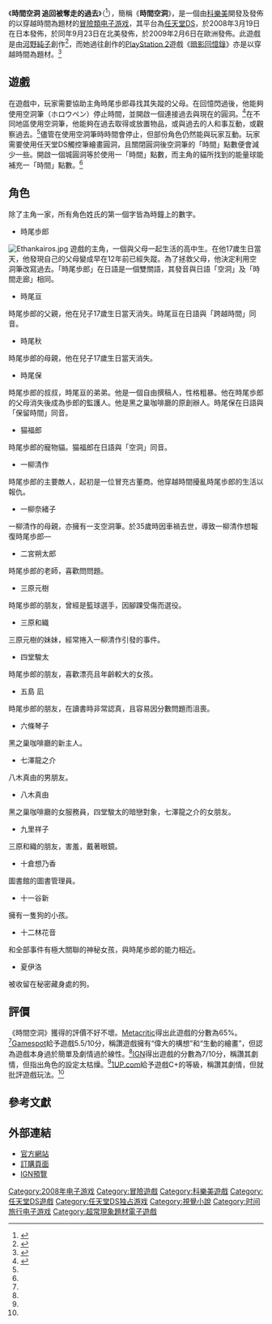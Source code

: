 {{Infobox VG
| image = File:Time Hollow Cover.jpg
|developer=[[科樂美|科樂美]]
|publisher=[[科樂美|科樂美]]
|designer= [[河野純子|河野純子]]
|director = 
|writer = 河野純子
|composer = 吉田純一
|engine=
|released= {{vgrelease|JP|2008年3月19日<ref>{{cite web|url=http://acg.gamer.com.tw/acgDetail.php?s=12316|title=時間空洞 -追回被奪走的過去|publisher=巴哈姆特|accessdate=2013-07-01|archive-date=2016-03-04|archive-url=https://web.archive.org/web/20160304083958/http://acg.gamer.com.tw/acgDetail.php?s=12316|dead-url=no}}</ref>|NA|2008年9月23日<ref>{{cite web|url=http://www.ign.com/games/time-hollow/nds-964667|title=Time Hollow - Nintendo DS|publisher=[[IGN|IGN]]|accessdate=2013-07-01|archive-date=2018-01-10|archive-url=https://web.archive.org/web/20180110081214/http://www.ign.com/games/time-hollow/nds-964667|dead-url=no}}</ref>|EU|2009年2月6日}}
|genre=[[冒险游戏|冒险游戏]]、[[视觉小说|视觉小说]]
|modes=[[單人遊戲|單人]]
|platforms=[[任天堂DS|任天堂DS]]
}}

《'''時間空洞 追回被奪走的過去'''》（{{lang-ja|TIME HOLLOW 奪われた過去を求めて}}<ref>{{cite web |url=http://www.konamistyle.jp/ecitem/item46084.html |title=存档副本 |accessdate=2008年2月7日 |deadurl=yes |archiveurl=https://web.archive.org/web/20090131165229/http://www.konamistyle.jp/ecitem/item46084.html |archivedate=2009年1月31日 |df= }}</ref>），簡稱《'''時間空洞'''》，是一個由[[科樂美|科樂美]]開發及發佈的以穿越時間為題材的[[冒险游戏|冒險類]][[电子游戏|电子游戏]]，其平台為[[任天堂DS|任天堂DS]]，於2008年3月19日在日本發佈，於同年9月23日在北美發佈，於2009年2月6日在歐洲發佈。此遊戲是由[[河野純子|河野純子]]創作<ref name=GameZone>{{cite web|url=http://www.gamezone.com/news/09_23_08_04_36PM.htm |title=Konami ships ''Time Hollow'' for the Nintendo DS to retail stores nationwide |publisher=GameZone |accessdate=2009-01-05 |deadurl=yes |archiveurl=https://web.archive.org/web/20081007051756/http://www.gamezone.com/news/09_23_08_04_36PM.htm |archivedate=2008-10-07 }}</ref>，而她過往創作的[[PlayStation_2|PlayStation 2]]遊戲《[[暗影回憶錄|暗影回憶錄]]》亦是以穿越時間為題材。<ref name="IGN review">{{cite web|url=http://ps2.ign.com/articles/164/164248p1.html|title=Shadow of Destiny|date=March 6, 2001|author=Zdyrko, David|publisher=[[IGN|IGN]]|accessdate=February 12, 2011|archive-date=2012-08-22|archive-url=https://web.archive.org/web/20120822052609/http://ps2.ign.com/articles/164/164248p1.html|dead-url=no}}</ref>

==遊戲==
在遊戲中，玩家需要協助主角時尾歩郎尋找其失蹤的父母。在回憶閃過後，他能夠使用空洞筆（ホロウペン）停止時間，並開啟一個連接過去與現在的圓洞。<ref name=IGN>{{cite web|url=http://ds.ign.com/articles/937/937845p1.html|title=IGN Time Hollow Review|last=Casamassina|first=Matt|date=December 11, 2008|publisher=IGN|accessdate=2009-01-05|archive-date=2012-02-22|archive-url=https://web.archive.org/web/20120222055105/http://ds.ign.com/articles/937/937845p1.html|dead-url=no}}</ref>在不同地區使用空洞筆，他能夠在過去取得或放置物品，或與過去的人和事互動，或觀察過去。<ref name=IGN/>儘管在使用空洞筆時時間會停止，但部份角色仍然能與玩家互動。玩家需要使用任天堂DS觸控筆繪畫圓洞，且關閉圓洞後空洞筆的「時間」點數便會減少一些。開啟一個城圓洞等於使用一「時間」點數，而主角的貓所找到的能量球能補充一「時間」點數。<ref name=IGN/>

==角色==
除了主角一家，所有角色姓氏的第一個字皆為時鐘上的數字。

*時尾歩郎
[[File:Ethankairos.jpg|thumb]]
遊戲的主角，一個與父母一起生活的高中生。在他17歲生日當天，他發現自己的父母變成早在12年前已經失蹤。為了拯救父母，他決定利用空洞筆改寫過去。「時尾歩郎」在日語是一個雙關語，其發音與日語「空洞」及「時間走廊」相同。

*時尾亘
時尾歩郎的父親，他在兒子17歲生日當天消失。時尾亘在日語與「跨越時間」同音。

*時尾秋
時尾歩郎的母親，他在兒子17歲生日當天消失。

*時尾保
時尾歩郎的叔叔，時尾亘的弟弟。他是一個自由撰稿人，性格粗暴。他在時尾歩郎的父母消失後成為歩郎的監護人。他是黑之巢咖啡廳的原創辦人。時尾保在日語與「保留時間」同音。

*猫福郎
時尾歩郎的寵物貓。猫福郎在日語與「空洞」同音。

*一柳清作
時尾歩郎的主要敵人，起初是一位冒充古董商。他穿越時間擾亂時尾歩郎的生活以報仇。

*一柳奈緒子
一柳清作的母親，亦擁有一支空洞筆。於35歲時因車禍去世，導致一柳清作想報復時尾歩郎—

*二宮朔太郎
時尾歩郎的老師，喜歡問問題。

*三原元樹
時尾歩郎的朋友，曾經是籃球選手，因腳踝受傷而選役。

*三原和織
三原元樹的妹妹，經常捲入一柳清作引發的事件。

*四堂駿太
時尾歩郎的朋友，喜歡漂亮且年齡較大的女孩。

*五島 凪
時尾歩郎的朋友，在讀書時非常認真，且容易因分數問題而沮喪。

*六條琴子
黑之巢咖啡廳的新主人。

*七澤龍之介
八木真由的男朋友。

*八木真由
黑之巢咖啡廳的女服務員，四堂駿太的暗戀對象，七澤龍之介的女朋友。

*九里祥子
三原和織的朋友，害羞，戴著眼鏡。

*十倉想乃香
圖書館的圖書管理員。

*十一谷新
擁有一隻狗的小孩。

*十二林花音
和全部事件有極大關聯的神秘女孩，與時尾歩郎的能力相近。

*夏伊洛
被收留在秘密藏身處的狗。

==評價==
{{VG Reviews
| 1UP = C+<ref name=1up>{{cite web |accessdate=2009-01-05 |url=http://www.1up.com/do/reviewPage?cId=3170120&p=39 |title= 1UP Time Hollow Review |publisher=1UP |date=2009-09-23 |author=Pfister, Andrew }}</ref>
| Fam = 32/40<ref name=famitsu>{{cite web |url=http://nintendoeverything.com/773/famitsu-review-scores-3/ |title=Famitsu review scores |publisher=Nintendo Everything |accessdate=2013-07-06 }}{{Dead link|date=2018年7月 |bot=InternetArchiveBot |fix-attempted=no }}</ref>
| GSpot = 5.5/10<ref name=gamespot>{{cite web |url=http://www.gamespot.com/ds/adventure/timehollow/review.html?om_act=convert&om_clk=gssummary&tag=summary;read-review |title=Gamespot Time Hollow Review |publisher=Nintendo |accessdate=2009-01-05 |archive-date=2009-07-02 |archive-url=https://web.archive.org/web/20090702000153/http://www.gamespot.com/ds/adventure/timehollow/review.html?om_act=convert&om_clk=gssummary&tag=summary;read-review |dead-url=no }}</ref>
| IGN = 7/10<ref name=IGN/>
| MC = 65%<ref name=metacritic>{{cite web|url=http://www.metacritic.com/games/platforms/ds/timehollow?q=time%20hollow|title=Time Hollow|publisher=Metacritic|accessdate=2009-01-06}}</ref>
| NP = 7/10
}}

《時間空洞》獲得的評價不好不壞。[[Metacritic|Metacritic]]得出此遊戲的分數為65%。<ref name=metacritic/>[[Gamespot|Gamespot]]給予遊戲5.5/10分，稱讚遊戲擁有“偉大的構想”和“生動的繪畫”，但認為遊戲本身過於簡單及劇情過於線性。<ref name=gamespot/>[[IGN|IGN]]得出遊戲的分數為7/10分，稱讚其劇情，但指出角色的設定太枯燥。<ref name=IGN/>[[1UP.com|1UP.com]]給予遊戲C+的等級，稱讚其劇情，但就批評遊戲玩法。<ref name=1up/>

== 參考文獻 ==
{{reflist|2}}

== 外部連結 ==
* [http://www.konami.jp/time_hollow 官方網站] {{Wayback|url=http://www.konami.jp/time_hollow |date=20180928163208 }} {{ja icon}}
* [https://web.archive.org/web/20090131165229/http://www.konamistyle.jp/ecitem/item46084.html 訂購頁面] {{ja icon}}
* [http://ds.ign.com/articles/821/821442p1.html IGN預覽] {{Wayback|url=http://ds.ign.com/articles/821/821442p1.html |date=20120218134935 }}

[[Category:2008年电子游戏|Category:2008年电子游戏]]
[[Category:冒險遊戲|Category:冒險遊戲]]
[[Category:科樂美遊戲|Category:科樂美遊戲]]
[[Category:任天堂DS遊戲|Category:任天堂DS遊戲]]
[[Category:任天堂DS独占游戏|Category:任天堂DS独占游戏]]
[[Category:視覺小說|Category:視覺小說]]
[[Category:时间旅行电子游戏|Category:时间旅行电子游戏]]
[[Category:超常現象題材電子遊戲|Category:超常現象題材電子遊戲]]